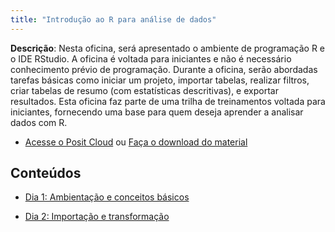```yaml
---
title: "Introdução ao R para análise de dados"
---
```



**Descrição**: Nesta oficina, será apresentado o ambiente de programação R e o IDE RStudio. A oficina é voltada para iniciantes e não é necessário conhecimento prévio de programação. Durante a oficina, serão abordadas tarefas básicas como iniciar um projeto, importar tabelas, realizar filtros, criar tabelas de resumo (com estatísticas descritivas), e exportar resultados. Esta oficina faz parte de uma trilha de treinamentos voltada para iniciantes, fornecendo uma base para quem deseja aprender a analisar dados com R.

- [Acesse o Posit Cloud](https://posit.cloud/content/10624450) ou [Faça o download do material](https://github.com/beatrizmilz/2025-07-fbcp/raw/refs/heads/main/intro-r/material_intro-r.zip)

## Conteúdos

- [Dia 1: Ambientação e conceitos básicos](dia-1.qmd)


- [Dia 2: Importação e transformação](dia-2.qmd)

